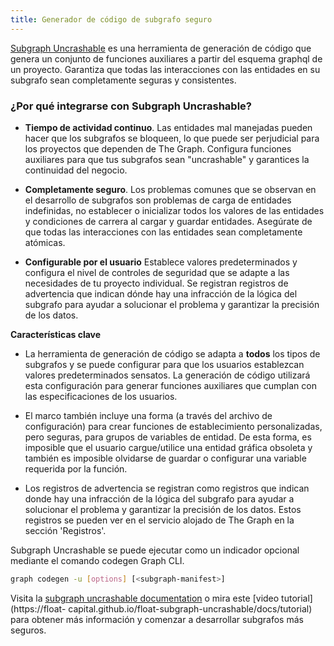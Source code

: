 ```yaml
---
title: Generador de código de subgrafo seguro
---
```


[Subgraph Uncrashable](https://float-capital.github.io/float-subgraph-uncrashable/) es una herramienta de generación de código que genera un conjunto de funciones auxiliares a partir del esquema graphql de un proyecto. Garantiza que todas las interacciones con las entidades en su subgrafo sean completamente seguras y consistentes.

### ¿Por qué integrarse con Subgraph Uncrashable?

- **Tiempo de actividad continuo**. Las entidades mal manejadas pueden hacer que los subgrafos se bloqueen, lo que puede ser perjudicial para los proyectos que dependen de The Graph. Configura funciones auxiliares para que tus subgrafos sean "uncrashable" y garantices la continuidad del negocio.

- **Completamente seguro**. Los problemas comunes que se observan en el desarrollo de subgrafos son problemas de carga de entidades indefinidas, no establecer o inicializar todos los valores de las entidades y condiciones de carrera al cargar y guardar entidades. Asegúrate de que todas las interacciones con las entidades sean completamente atómicas.

- **Configurable por el usuario** Establece valores predeterminados y configura el nivel de controles de seguridad que se adapte a las necesidades de tu proyecto individual. Se registran registros de advertencia que indican dónde hay una infracción de la lógica del subgrafo para ayudar a solucionar el problema y garantizar la precisión de los datos.

**Características clave**

- La herramienta de generación de código se adapta a **todos** los tipos de subgrafos y se puede configurar para que los usuarios establezcan valores predeterminados sensatos. La generación de código utilizará esta configuración para generar funciones auxiliares que cumplan con las especificaciones de los usuarios.

- El marco también incluye una forma (a través del archivo de configuración) para crear funciones de establecimiento personalizadas, pero seguras, para grupos de variables de entidad. De esta forma, es imposible que el usuario cargue/utilice una entidad gráfica obsoleta y también es imposible olvidarse de guardar o configurar una variable requerida por la función.

- Los registros de advertencia se registran como registros que indican donde hay una infracción de la lógica del subgrafo para ayudar a solucionar el problema y garantizar la precisión de los datos. Estos registros se pueden ver en el servicio alojado de The Graph en la sección 'Registros'.

Subgraph Uncrashable se puede ejecutar como un indicador opcional mediante el comando codegen Graph CLI.

```sh
graph codegen -u [options] [<subgraph-manifest>]
```

Visita la [subgraph uncrashable documentation](https://float-capital.github.io/float-subgraph-uncrashable/docs/) o mira este [video tutorial](https://float- capital.github.io/float-subgraph-uncrashable/docs/tutorial) para obtener más información y comenzar a desarrollar subgrafos más seguros.
